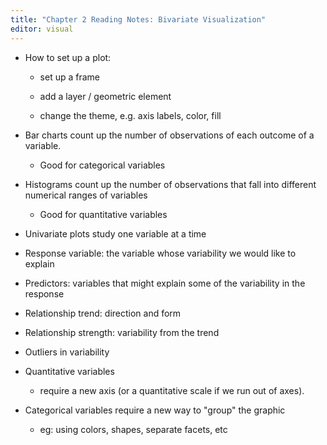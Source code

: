 ```yaml
---
title: "Chapter 2 Reading Notes: Bivariate Visualization"
editor: visual
---
```


-   How to set up a plot:

    -   set up a frame

    -   add a layer / geometric element

    -   change the theme, e.g. axis labels, color, fill

-   Bar charts count up the number of observations of each outcome of a variable. 

    -   Good for categorical variables

-   Histograms count up the number of observations that fall into different numerical ranges of variables

    -   Good for quantitative variables

-   Univariate plots study one variable at a time

-   Response variable: the variable whose variability we would like to explain 

-   Predictors: variables that might explain some of the variability in the response 

-   Relationship trend: direction and form

-   Relationship strength: variability from the trend

-   Outliers in variability 

-   Quantitative variables

    -   require a new axis (or a quantitative scale if we run out of axes).

-   Categorical variables require a new way to \"group\" the graphic 

    -   eg: using colors, shapes, separate facets, etc
